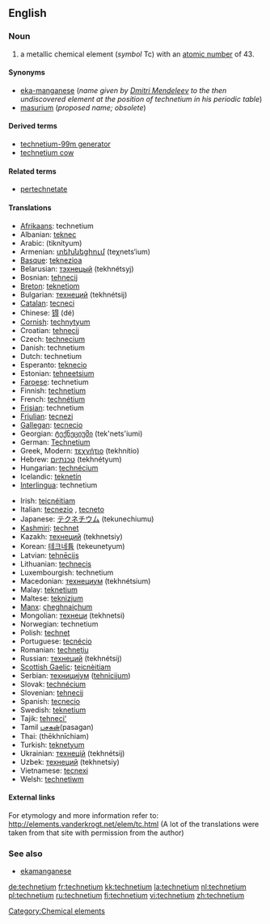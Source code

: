 {{see|Technetium}}
==English==
{{elements|Tc|molybdenum|Mo|ruthenium|Ru}}

=== Noun ===
{{wikipedia}}
{{en-noun|-}}

# a metallic chemical element (''symbol'' Tc) with an [[atomic number]] of 43.

====Synonyms====
*[[eka-manganese]] (''name given by [[w:Dmitri Mendeleev|Dmitri Mendeleev]] to the then undiscovered element at the position of technetium in his periodic table'')
*[[masurium]] (''proposed name; obsolete'')

====Derived terms====
*[[technetium-99m generator]]
*[[technetium cow]]

====Related terms====
*[[pertechnetate]]

==== Translations ====
{{top}}
*[[Afrikaans]]: technetium
*Albanian: [[teknec]]
*Arabic: {{ARchar|[[تكنيتيوم]]}} (tiknítyum) {{m}}
*Armenian: [[տեխնեցիում]] (teχnets‘ium)
*[[Basque]]: [[teknezioa]]
*Belarusian: [[тэхнецый]] (tekhnétsyj) {{m}}
*Bosnian: [[tehnecij]]
*[[Breton]]: [[teknetiom]]
*Bulgarian: [[технеций]] (tekhnétsij) {{m}}
*[[Catalan]]: [[tecneci]]
*Chinese: [[锝]] (dé)
*[[Cornish]]: [[technytyum]]
*Croatian: [[tehnecij]]
*Czech: [[technecium]]
*Danish: technetium
*Dutch: technetium {{n}}
*Esperanto: [[teknecio]]
*Estonian: [[tehneetsium]]
*[[Faroese]]: technetium
*Finnish: [[technetium]]
*French: [[technétium]] {{m}}
*[[Frisian]]: technetium
*[[Friulian]]: [[tecnezi]]
*[[Gallegan]]: [[tecnecio]]
*Georgian: [[ტექნეციუმი]] (tek'nets'iumi)
*German: [[Technetium]] {{n}}
*Greek, Modern: [[τεχνήτιο]] (tekhnítio) {{n}}
*Hebrew: [[טכנתיום]] (tekhnétyum)
*Hungarian: [[technécium]]
*Icelandic: [[teknetín]]
*[[Interlingua]]: technetium
{{mid}}
*Irish: [[teicnéitiam]]
*Italian: [[tecnezio]] {{m}}, [[tecneto]] {{m}}
*Japanese: [[テクネチウム]] (tekunechiumu)
*[[Kashmiri]]: [[technet]]
*Kazakh: [[технеций]] (tekhnetsiy)
*Korean: [[테크네튬]] (tekeunetyum)
*Latvian: [[tehnēcijs]]
*Lithuanian: [[technecis]]
*Luxembourgish: technetium
*Macedonian: [[технециум]] (tekhnétsium) {{m}}
*Malay: [[teknetium]]
*Maltese: [[teknizjum]]
*[[Manx]]: [[çheghnaiçhum]]
*Mongolian: [[технеци]] (tekhnetsi)
*Norwegian: technetium
*Polish: [[technet]] {{m}}
*Portuguese: [[tecnécio]] {{m}}
*Romanian: [[techneţiu]] {{n}}
*Russian: [[технеций]] (tekhnétsij) {{m}}
*[[Scottish Gaelic]]: [[teicnèitiam]]
*Serbian: [[технициjум]] ([[tehnicijum]]) {{m}}
*Slovak: [[technécium]]
*Slovenian: [[tehnecij]]
*Spanish: [[tecnecio]] {{m}}
*Swedish: [[teknetium]]
*Tajik: [[tehneci']]
*Tamil [[பசகன்]](pasagan)
*Thai: {{THchar|[[เทคนีเชียม]]}} (thēkhnīchiam)
*Turkish: [[teknetyum]]
*Ukrainian: [[технецiй]] (tekhnétsij) {{m}}
*Uzbek: [[технеций]] (tekhnetsiy)
*Vietnamese: [[tecnexi]]
*Welsh: [[technetiwm]]
{{bottom}}

====External links====
For etymology and more information refer to:
http://elements.vanderkrogt.net/elem/tc.html
(A lot of the translations were taken from that site with permission from the author)

===See also===
*[[ekamanganese]]

[[Category:Chemical elements]]

[[de:technetium]]
[[fr:technetium]]
[[kk:technetium]]
[[la:technetium]]
[[nl:technetium]]
[[pl:technetium]]
[[ru:technetium]]
[[fi:technetium]]
[[vi:technetium]]
[[zh:technetium]]